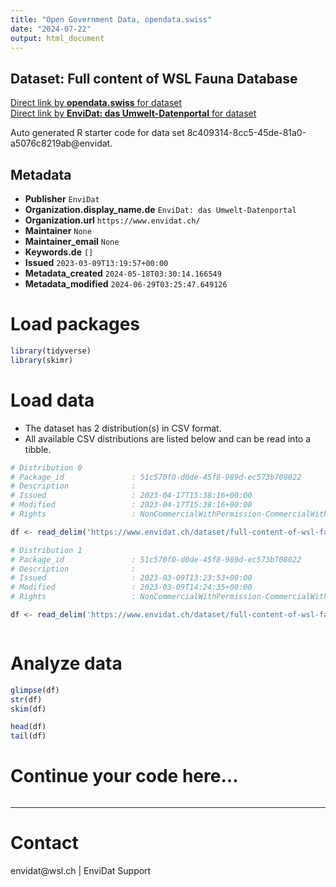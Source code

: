 ```yaml
---
title: "Open Government Data, opendata.swiss"
date: "2024-07-22"
output: html_document
---
```


## Dataset: Full content of WSL Fauna Database



[Direct link by **opendata.swiss** for dataset](https://opendata.swiss/de/dataset/full-content-of-wsl-fauna-database)<br>
[Direct link by **EnviDat: das Umwelt-Datenportal** for dataset](https://www.envidat.ch/#/metadata/full-content-of-wsl-fauna-database)

Auto generated R starter code for data set 8c409314-8cc5-45de-81a0-a5076c8219ab@envidat.

## Metadata

- **Publisher** `EnviDat`
- **Organization.display_name.de** `EnviDat: das Umwelt-Datenportal`
- **Organization.url** `https://www.envidat.ch/`
- **Maintainer** `None`
- **Maintainer_email** `None`
- **Keywords.de** `[]`
- **Issued** `2023-03-09T13:19:57+00:00`
- **Metadata_created** `2024-05-18T03:30:14.166549`
- **Metadata_modified** `2024-06-29T03:25:47.649126`


# Load packages

```r

library(tidyverse)
library(skimr)

```

# Load data

-   The dataset has 2 distribution(s) in CSV format.
-   All available CSV distributions are listed below and can be read into a tibble.

```r

# Distribution 0
# Package_id               : 51c570f0-d0de-45f8-989d-ec573b708022
# Description              : 
# Issued                   : 2023-04-17T15:38:16+00:00
# Modified                 : 2023-04-17T15:38:16+00:00
# Rights                   : NonCommercialWithPermission-CommercialWithPermission-ReferenceRequired

df <- read_delim('https://www.envidat.ch/dataset/full-content-of-wsl-fauna-database/resource/e696663c-7879-4754-acc4-f7d72a73dc6e')

# Distribution 1
# Package_id               : 51c570f0-d0de-45f8-989d-ec573b708022
# Description              : 
# Issued                   : 2023-03-09T13:23:53+00:00
# Modified                 : 2023-03-09T14:24:35+00:00
# Rights                   : NonCommercialWithPermission-CommercialWithPermission-ReferenceRequired

df <- read_delim('https://www.envidat.ch/dataset/full-content-of-wsl-fauna-database/resource/f0900bd4-d997-4328-b813-e69794203edb')



```

# Analyze data

```r

glimpse(df)
str(df)
skim(df)

head(df)
tail(df)

```

# Continue your code here...

```r

```

------------------------------------------------------------------------

# Contact

envidat@wsl.ch | EnviDat Support
